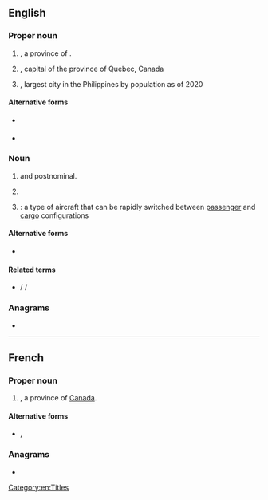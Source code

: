 {{also|Qc|qc|Qc.|Q.C.|Q. C.}}
==English==

===Proper noun===
{{en-proper noun}}

# {{abbreviation of|en|Quebec|nodot=1}}, a province of {{l|en|Canada}}.
#: {{coordinate terms|en|AB|BC|MB|NB|NL|NS|NT|NU|ON|PE|SK|YT}}
# {{abbreviation of|en|Quebec City|nodot=1}}, capital of the province of Quebec, Canada
# {{initialism of|en|Quezon City|nodot=1}}, largest city in the Philippines by population as of 2020

====Alternative forms====
* {{sense|Canadian province}} {{alter|en|Qc|Qc.}}
* {{sense|Canadian city}} {{alter|en|Q.C.|Q. C.}}

===Noun===
{{en-noun|~}}

# {{initialism of|en|Queen's Counsel}} and postnominal.
# {{initialism of|en|quality control}}
# {{lb|en|aviation}} {{initialism of|en|[[quick]] [[change]]|nodot=1}}: a type of aircraft that can be rapidly switched between [[passenger]] and [[cargo]] configurations

====Alternative forms====
* {{alter|en|Q.C.|Q. C.}} {{q|not including ''chloroquine''}}

====Related terms====
* {{sense|Queen's Counsel}} {{l|en|KC}} / {{l|en|K.C.}} / {{l|en|K. C.}} {{gloss|King's Counsel}}

===Anagrams===
* {{anagrams|en|a=cq|CQ}}

[[Category:en:Titles]]

----

==French==

===Proper noun===
{{head|fr|proper noun}}

# {{abbreviation of|en|[[Québec]]|dot}}, a province of [[Canada]].

====Alternative forms====
* {{l|fr|Qc}}, {{l|fr|Qc.}}

===Anagrams===
* {{l|fr|CQ}}